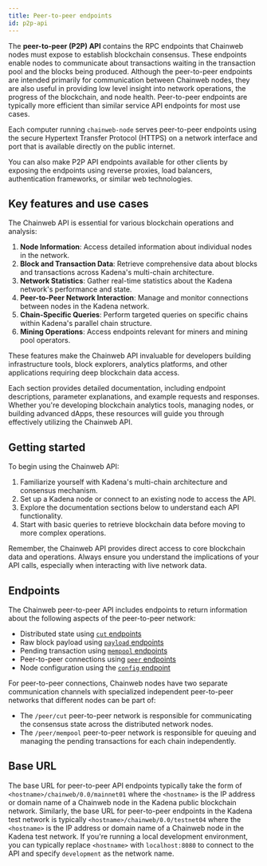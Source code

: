 ```yaml
---
title: Peer-to-peer endpoints
id: p2p-api
---
```


The **peer-to-peer (P2P) API** contains the RPC endpoints that Chainweb nodes must expose to establish blockchain consensus. 
These endpoints enable nodes to communicate about transactions waiting in the transaction pool and the blocks being produced. 
Although the peer-to-peer endpoints are intended primarily for communication between Chainweb nodes, they are also useful in providing low level insight into network operations, the progress of the blockchain, and node health.
Peer-to-peer endpoints are typically more efficient than similar service API endpoints for most use cases.

Each computer running `chainweb-node` serves peer-to-peer endpoints using the secure Hypertext Transfer Protocol (HTTPS) on a network interface and port that is available directly on the public internet.

You can also make P2P API endpoints available for other clients by exposing the endpoints using reverse proxies, load balancers, authentication frameworks, or similar web technologies.

## Key features and use cases

The Chainweb API is essential for various blockchain operations and analysis:

1. **Node Information**: Access detailed information about individual nodes in the network.
2. **Block and Transaction Data**: Retrieve comprehensive data about blocks and transactions across Kadena's multi-chain architecture.
3. **Network Statistics**: Gather real-time statistics about the Kadena network's performance and state.
4. **Peer-to-Peer Network Interaction**: Manage and monitor connections between nodes in the Kadena network.
5. **Chain-Specific Queries**: Perform targeted queries on specific chains within Kadena's parallel chain structure.
6. **Mining Operations**: Access endpoints relevant for miners and mining pool operators.

These features make the Chainweb API invaluable for developers building infrastructure tools, block explorers, analytics platforms, and other applications requiring deep blockchain data access.

Each section provides detailed documentation, including endpoint descriptions, parameter explanations, and example requests and responses. Whether you're 
developing blockchain analytics tools, managing nodes, or building advanced dApps, these resources will guide you through effectively utilizing the Chainweb API.

## Getting started

To begin using the Chainweb API:

1. Familiarize yourself with Kadena's multi-chain architecture and consensus mechanism.
2. Set up a Kadena node or connect to an existing node to access the API.
3. Explore the documentation sections below to understand each API functionality.
4. Start with basic queries to retrieve blockchain data before moving to more complex operations.

Remember, the Chainweb API provides direct access to core blockchain data and operations. Always ensure you understand the implications of your API calls, 
especially when interacting with live network data.

## Endpoints

The Chainweb peer-to-peer API includes endpoints to return information about the following aspects of the peer-to-peer network:

- Distributed state using [`cut` endpoints](/api/peer-to-peer/get-cut)
- Raw block payload using [`payload` endpoints](/api/peer-to-peer/get-payload)
- Pending transaction using [`mempool` endpoints](/api/peer-to-peer/all-pending-mempool)
- Peer-to-peer connections using [`peer` endpoints](/api/peer-to-peer/cut-peer)
- Node configuration using the [`config` endpoint](/api/peer-to-peer/config)

For peer-to-peer connections, Chainweb nodes have two separate communication channels with specialized independent peer-to-peer networks that different nodes can be part of:

- The `/peer/cut` peer-to-peer network is responsible for communicating the consensus state across the distributed network nodes. 
- The `/peer/mempool` peer-to-peer network is responsible for queuing and managing the pending transactions for each chain independently. 

## Base URL

The base URL for peer-to-peer API endpoints typically take the form of `<hostname>/chainweb/0.0/mainnet01` where the `<hostname>` is the IP address or domain name of a Chainweb node in the Kadena public blockchain network. 
Similarly, the base URL for peer-to-peer endpoints in the Kadena test network is typically `<hostname>/chainweb/0.0/testnet04` where the `<hostname>` is the IP address or domain name of a Chainweb node in the Kadena test network.
If you're running a local development environment, you can typically replace `<hostname>` with `localhost:8080` to connect to the API and specify `development` as the network name.